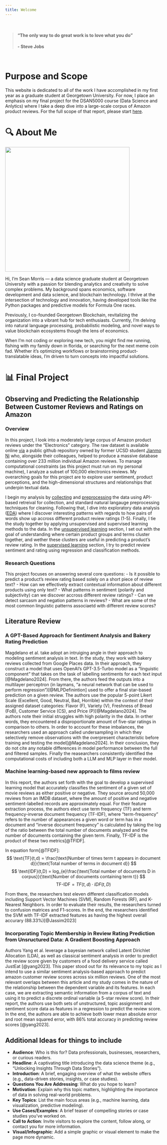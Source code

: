 ```yaml
---
title: Welcome
---
```


<br>

> #### "The only way to do great work is to love what you do" 
**\- Steve Jobs**

<br>

# Purpose and Scope

This website is dedicated to all of the work I have accomplished in my first year as a graduate student at Georgetown University. For now, I place an emphasis on my final project for the DSAN5000 course (Data Science and Anlytics) where I take a deep dive into a large-scale corpus of Amazon product reviews. For the full scope of that report, please start [here](./technical-details/data-collection/main.ipynb).


# 🔍 About Me 

![](xtra/multiclass-portfolio-website/images/my_photo.png){width="400px"} 

Hi, I’m Sean Morris — a data science graduate student at Georgetown University with a passion for blending analytics and creativity to solve complex problems. My background spans economics, software development and data science, and blockchain technology. I thrive at the intersection of technology and innovation, having developed tools like the Python packages and predictive models for Formula One races.

Previously, I co-founded Georgetown Blockchain, revitalizing the organization into a vibrant hub for tech enthusiasts. Currently, I’m delving into natural language processing, probabilistic modeling, and novel ways to value blockchain ecosystems though the lens of economics.

When I’m not coding or exploring new tech, you might find me running, fishing with my family down in florida, or searching for the next meme coin fad. Whether it's optimizing workflows or brainstorming product-translatable ideas, I’m driven to turn concepts into impactful solutions.


# 📊 Final Project
## Observing and Predicting the Relationship Between Customer Reviews and Ratings on Amazon

### Overview

In this project, I look into a moderately large corpus of Amazon product reviews under the "Electronics" category. The raw dataset is available online [via](https://nijianmo.github.io/amazon/index.html) a public github repository owned by former UCSD student [Jianmo Ni](https://x.com/jianmo_ni) who, alongside their colleagues, helped to produce a massive database containing over 233 million individual Amazon reviews. To manage computational constraints (as this project must run on my personal machine), I analyze a subset of 100,000 electronics reviews. My overarching goals for this project are to explore user sentiment, product perceptions, and the high-dimensional structures and relationships that underpin textual data. 

I begin my analysis by [collecting](./technical-details/data-collection/main.ipynb) and [preprocessing](./technical-details/data-cleaning/main.ipynb) the data using API-based retreival for collection, and standard natural langauge preprocessing techniques for cleaning. Following that, I dive into exploratory data analysis ([EDA](./technical-details/eda/main.ipynb)) where I discover interesting patterns with regards to how pairs of words show up accross different product review ratings (1-5). Finally, I tie the study together by applying unsupervised and supervised learning methods to the data. In the [unsupervised learning](./technical-details/unsupervised-learning/main.ipynb) section, I set out with the goal of understanding where certain product groups and terms cluster together, and wether these clusters are useful in predicting a product's review rating. In the [supervised learning](./technical-details/supervised-learning/main.ipynb) section, I try to predict review sentiment and rating using regression and classification methods. 

### Research Questions

This project focuses on answering several core questions:
- Is it possible to predict a product's review rating based solely on a short piece of review text?
- How can we effectively extract contextual information about different products using only text?
- What patterns in sentiment (polarity and subjectivity) can we discover accross different review ratings?
- Can we detect sarcasm and negation patterns in reviews?
- What are some of the most common linguistic patterns associaetd with different review scores?



## Literature Review


### A GPT-Based Approach for Sentiment Analysis and Bakery Rating Prediction

Magdelano et al. take adopt an intruiging angle in their approach to modeling sentiment analysis in text. In the study, they work with bakery reviews collected from Google Places data. In their approach, they construct a model that uses OpenAI's GPT-3.5-Turbo model as a "linguistic component" that takes on the task of labelling sentiments for each text input [@Magdelano2024]. From there, the authors feed the outputs into a multilayer perceptron (in laymans, "a neural network that can be used to perform regression")[@MLPDefinintion] used to offer a final star-based prediction on a given review. The authors use the popular 5-point Likert Scale (Excellent, Good, Neutral, Bad, Horrible) within the context of their assigned dataset categories: Flavor (F), Variety (V), Freshness of Bread (FoB), Customer Service (CS), and Price (P)[@Magdelano2024]. The authors note their initial struggles with high polarity in the data. In orther words, they encountered a disproportionate amount of five-star ratings in comparison to others. In order to account for these imbalances, the researchers used an approach called undersampling in which they selectively remove observations with the overpresent characteristic before training and testing the model[@Magdelano2024]. In their conclusion, they do not cite any notable differences in model performance between the full and filtered samples. Finally the reasearchers consistently identified the computational costs of including both a LLM and MLP layer in their model.


### Machine learning-based new approach to films review

In this report, the authors set forth with the goal to develop a supervised learning model that accurately classifies the sentiment of a given set of movie reviews as either positive or negative. They source around 50,000 reviews from an IMDB dataset, where the amount of positive and negative sentiment-labelled records are approximately equal. For their feature extraction process, the authors elect use term frequency (TF) and term frequency-inverse document frequency (TF-IDF), where "term-frequency" refers to the number of appearances a given word or term has in a document and "inverse document frequency" is calculated by taking the log of the ratio between the total number of documents analyzed and the number of documents containing the given term. Finally, TF-IDF is the product of these two metrics[@TFIDF].

In equation form[@TFIDF]: 
$$
\text{TF}(t,d) = \frac{\text{Number of times term t appears in document d}}{\text{Total number of terms in document d}}
$$
$$
\text{IDF}(t,D) = log_{e}\frac{\text{Total number of documents D in corpus}}{\text{Number of documents containing term t}}
$$
$$
\text{TF-IDF} = TF(t,d) \cdot IDF(t,D)
$$

From there, the researchers test eleven different classification models including Support Vector Machines (SVM), Random Forests (RF), and K-Nearest Neighbors. In order to evaluate their results, the researchers turned to confusion matrices and F1-scores. In the end, the researchers identified the SVM with TF-IDF extracted features as having the highest overall accurary (88.33%)[@Jassim2023]


### Incorporating Topic Membership in Review Rating Prediction from Unsructured Data: A Gradient Boosting Approach

Authors Yang et al. leverage a bayesian network called Latent Dirichlet Allocation (LDA), as well as classical sentiment analysis in order to predict the review score given by customers of a food delivery service called JustEat [@yang2023]. This paper stood out for its relevance to my topic as I intend to use a similar sentiment analysis-based approach to predict amazon customer review scores across six million reviews. One of the most relevant overlaps between this article and my study comes in the nature of the relationship between the dependent variable and its features. In each case, we are extracting semantic information from a corpus of text and using it to predict a discrete ordinal variable (a 5-star review score). In their report, the authors use both sets of unstructured, topic assignment and sentiment score data as features in a regression to predict the review score. In the end, the authors are able to achieve both lower mean absolute error and root mean squared error, with 86% total accuracy in predicting review scores [@yang2023].





## Additional Ideas for things to include 

- **Audience**: Who is this for? Data professionals, businesses, researchers, or curious readers.
- **Headline**: A captivating title introducing the data science theme (e.g., "Unlocking Insights Through Data Stories").
- **Introduction**: A brief, engaging overview of what the website offers (e.g., data-driven stories, insights, or case studies).
- **Questions You Are Addressing**: What do you hope to learn?
- **Motivation**: Explain why this topic matters, highlighting the importance of data in solving real-world problems.
- **Key Topics**: List the main focus areas (e.g., machine learning, data visualization, predictive modeling).
- **Use Cases/Examples**: A brief teaser of compelling stories or case studies you’ve worked on.
- **Call to Action**: Invite visitors to explore the content, follow along, or contact you for more information.
- **Visual/Infographic**: Add a simple graphic or visual element to make the page more dynamic.
